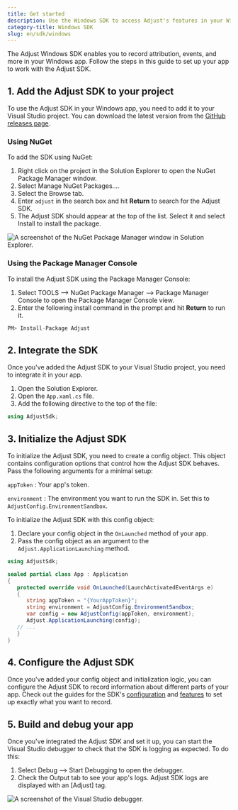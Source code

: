 ```yaml
---
title: Get started
description: Use the Windows SDK to access Adjust's features in your Windows apps
category-title: Windows SDK
slug: en/sdk/windows
---
```


The Adjust Windows SDK enables you to record attribution, events, and more in your Windows app. Follow the steps in this guide to set up your app to work with the Adjust SDK.

## 1. Add the Adjust SDK to your project

To use the Adjust SDK in your Windows app, you need to add it to your Visual Studio project. You can download the latest version from the [GitHub releases page](https://github.com/adjust/adjust_unity_sdk/releases/latest).

### Using NuGet

To add the SDK using NuGet:

1. Right click on the project in the <GuiLabel>Solution Explorer</GuiLabel> to open the <GuiLabel>NuGet Package Manager</GuiLabel> window.
2. Select <GuiLabel>Manage NuGet Packages...</GuiLabel>.
3. Select the <GuiLabel>Browse tab</GuiLabel>.
4. Enter `adjust` in the search box and hit **Return** to search for the Adjust SDK.
5. The Adjust SDK should appear at the top of the list. Select it and select <GuiLabel>Install</GuiLabel> to install the package.

![A screenshot of the NuGet Package Manager window in Solution Explorer.](https://images.ctfassets.net/5s247im0esyq/WoSgxyiYvWtniwATXAkRG/72d59e5ede930c5bcb3c481231dd49d1/NuGet-windows-sdk.png)

### Using the Package Manager Console

To install the Adjust SDK using the Package Manager Console:

1. Select <MenuSelection>TOOLS --> NuGet Package Manager --> Package Manager Console</MenuSelection> to open the Package Manager Console view.
2. Enter the following install command in the prompt and hit **Return** to run it.

```c#
PM> Install-Package Adjust
```

## 2. Integrate the SDK

Once you've added the Adjust SDK to your Visual Studio project, you need to integrate it in your app.

1. Open the Solution Explorer.
2. Open the `App.xaml.cs` file.
3. Add the following directive to the top of the file:

```c#
using AdjustSdk;
```

## 3. Initialize the Adjust SDK

To initialize the Adjust SDK, you need to create a config object. This object contains configuration options that control how the Adjust SDK behaves. Pass the following arguments for a minimal setup:

`appToken`
: Your app's token.

`environment`
: The environment you want to run the SDK in. Set this to `AdjustConfig.EnvironmentSandbox`.

To initialize the Adjust SDK with this config object:

1. Declare your config object in the `OnLaunched` method of your app.
2. Pass the config object as an argument to the `Adjust.ApplicationLaunching` method.

```c#
using AdjustSdk;

sealed partial class App : Application
{
   protected override void OnLaunched(LaunchActivatedEventArgs e)
   {
      string appToken = "{YourAppToken}";
      string environment = AdjustConfig.EnvironmentSandbox;
      var config = new AdjustConfig(appToken, environment);
      Adjust.ApplicationLaunching(config);
   // ...
   }
}
```

## 4. Configure the Adjust SDK

Once you've added your config object and initialization logic, you can configure the Adjust SDK to record information about different parts of your app. Check out the guides for the SDK's [configuration](/en/sdk/windows/configuration) and [features](/en/sdk/windows/features) to set up exactly what you want to record.

## 5. Build and debug your app

Once you've integrated the Adjust SDK and set it up, you can start the Visual Studio debugger to check that the SDK is logging as expected. To do this:

1. Select <MenuSelection>Debug --> Start Debugging</MenuSelection> to open the debugger.
2. Check the <GuiLabel>Output</GuiLabel> tab to see your app's logs. Adjust SDK logs are displayed with an <GuiLabel>[Adjust]</GuiLabel> tag.

![A screenshot of the Visual Studio debugger.](https://images.ctfassets.net/5s247im0esyq/2bwuTMNnQ5B6QTa1J4e0s1/3031edd8993fe6de0cd07136f98e17f2/Debug-Windows-SDK.png)
